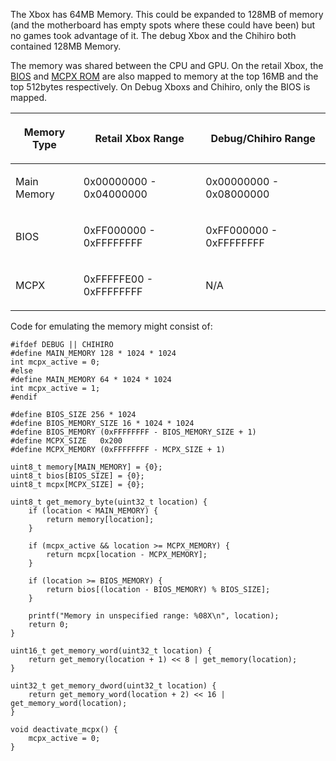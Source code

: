 The Xbox has 64MB Memory. This could be expanded to 128MB of memory (and the motherboard has empty spots where these could have been) but no games took advantage of it. The debug Xbox and the Chihiro both contained 128MB Memory.

The memory was shared between the CPU and GPU. On the retail Xbox, the [[BIOS]] and [[MCPX ROM]] are also mapped to memory at the top 16MB and the top 512bytes respectively. On Debug Xboxs and Chihiro, only the BIOS is mapped.

{| class="wikitable"
! Memory Type
! Retail Xbox Range
! Debug/Chihiro Range
|-
|Main Memory
|0x00000000 - 0x04000000
|0x00000000 - 0x08000000
|-
|BIOS
|0xFF000000 - 0xFFFFFFFF
|0xFF000000 - 0xFFFFFFFF
|-
|MCPX
|0xFFFFFE00 - 0xFFFFFFFF
|N/A
|}

Code for emulating the memory might consist of:

<pre>
#ifdef DEBUG || CHIHIRO
#define MAIN_MEMORY 128 * 1024 * 1024
int mcpx_active = 0;
#else
#define MAIN_MEMORY 64 * 1024 * 1024
int mcpx_active = 1;
#endif

#define BIOS_SIZE 256 * 1024
#define BIOS_MEMORY_SIZE 16 * 1024 * 1024
#define BIOS_MEMORY (0xFFFFFFFF - BIOS_MEMORY_SIZE + 1)
#define MCPX_SIZE   0x200
#define MCPX_MEMORY (0xFFFFFFFF - MCPX_SIZE + 1)

uint8_t memory[MAIN_MEMORY] = {0};
uint8_t bios[BIOS_SIZE] = {0};
uint8_t mcpx[MCPX_SIZE] = {0};

uint8_t get_memory_byte(uint32_t location) {
    if (location < MAIN_MEMORY) {
        return memory[location];
    }

    if (mcpx_active && location >= MCPX_MEMORY) {
        return mcpx[location - MCPX_MEMORY];
    }

    if (location >= BIOS_MEMORY) {
        return bios[(location - BIOS_MEMORY) % BIOS_SIZE];
    }

    printf("Memory in unspecified range: %08X\n", location);
    return 0;
}

uint16_t get_memory_word(uint32_t location) {
    return get_memory(location + 1) << 8 | get_memory(location);
}

uint32_t get_memory_dword(uint32_t location) {
    return get_memory_word(location + 2) << 16 | get_memory_word(location);
}

void deactivate_mcpx() {
    mcpx_active = 0;
}
</pre>